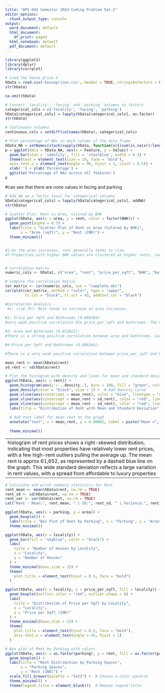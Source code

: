 ```yaml
---
title: "APS Odd Semester 2024 Coding Problem Set-2"
editor_options:
  chunk_output_type: console
output:
  word_document: default
  html_document:
    df_print: paged
  html_notebook: default
  pdf_document: default
---
```


```r
library(ggplot2)
library(dplyr)
library(corrplot)

```



```r
# Load the house price d
hData = read.csv('houseprices.csv', header = TRUE, stringsAsFactors = FALSE, na.strings = c("", "NA", "Not Available", "not available"))
str(hData)
```


```r
na.omit(hData)

```

```r
# Convert 'locality', 'facing' and 'parking' columns to factors
categorical_cols = c('locality', 'facing', 'parking')
hData[categorical_cols] = lapply(hData[categorical_cols], as.factor)
str(hData)
```

```r
# Continuous columns
continuous_cols = setdiff(colnames(hData), categorical_cols)
```

```r
# Plot percentage of NAs in each column of the data frame
hData_NA = setNames(stack(sapply(hData, function(x){(sum(is.na(x))/length(x))*100}))[2:1], c('Feature','Value'))
p = ggplot(data = hData_NA, aes(x = Feature, y = Value)) +
  geom_bar(stat = 'identity', fill = 'steelblue', width = 0.3) +
  theme(text = element_text(size = 14, face = 'bold'),
  axis.text.x = element_text(angle = 90, hjust = 1, vjust = 0.5)) +
  xlab('') + ylab('Percentage') +
  ggtitle('Percentage of NAs across all features')
p
```

#can see that there are none values in facing and parking

```r
# Add NA as a factor level for categorical columns 
hData[categorical_cols] = lapply(hData[categorical_cols], addNA)
str(hData)
```



```r
# Scatter Plot: Rent vs Area, colored by BHK
ggplot(hData, aes(x = area, y = rent, color = factor(BHK))) +
  geom_point(alpha = 0.7) +
  labs(title = "Scatter Plot of Rent vs Area (Colored by BHK)",
       x = "Area (sqft)", y = "Rent (INR)") +
  theme_minimal()


#1-As the area increases, rent generally tends to rise.
#2-Properties with higher BHK values are clustered at higher rents, indicating that #larger properties (more rooms) are priced higher.



```


```r
# correlation matrix
numeric_cols <- hData[, c("area", "rent", "price_per_sqft", "BHK", "bathrooms")]

# Compute the correlation matrix
cor_matrix <- cor(numeric_cols, use = "complete.obs")
corrplot(cor_matrix, method = "color", type = "upper", 
         tl.col = "black", tl.srt = 45, addCoef.col = "black")

#Correlation Analysis - 
 #1- (r=0.79): Rent tends to increase as area increases.
 
#2- Price per Sqft and Bathrooms (0.080264)-
#very weak positive correlation btw price_per_sqft and bathrooms. The number of bathrooms has little to no effect on the price per square foot.

#3- Area and Bathrooms (0.812822):
#There is a strong positive correlation between area and bathrooms. Larger properties tend to have more bathrooms.

#4-Price per Sqft and Bathrooms (0.080264):

#There is a very weak positive correlation between price_per_sqft and bathrooms. The number of bathrooms has little to no effect on the price per square foot.


```


```r

mean_rent <- mean(hData$rent)
sd_rent <- sd(hData$rent)

# Plot the histogram with density and lines for mean and standard deviation
ggplot(hData, aes(x = rent)) +
  geom_histogram(aes(y = ..density..), bins = 100, fill = "green", color = "black", alpha = 0.7) +  # Histogram with outlines
  geom_density(color = "black", size = 1) +  # Add density curve
  geom_vline(aes(xintercept = mean_rent), color = "blue", linetype = "dashed", size = 1) +  # Mean line
  geom_vline(aes(xintercept = mean_rent + sd_rent), color = "red", linetype = "dotted", size = 1) +  # +1 Standard Deviation
  geom_vline(aes(xintercept = mean_rent - sd_rent), color = "red", linetype = "dotted", size = 1) +  # -1 Standard Deviation
  labs(title = "Distribution of Rent with Mean and Standard Deviation", x = "Rent", y = "Density") +
  
  # Add text label for mean rent on the graph
  annotate("text", x = mean_rent, y = 0.00002, label = paste("Mean =", round(mean_rent, 2)), color = "blue", angle = 90, vjust = -0.5, size = 4) +
  
  theme_minimal()

```

---
histogram of rent prices shows a right-skewed distribution, indicating that most properties have relatively lower rent prices, with a few high-rent outliers pulling the average up. The mean rent is approx 61,652, as represented by a dashed blue line on the graph.  This wide standard deviation reflects a large variation in rent values, with a spread from affordable to luxury properties 
---


```r
# Calculate and print summary statistics for Rent
rent_mean <- mean(hData$rent, na.rm = TRUE)
rent_sd <- sd(hData$rent, na.rm = TRUE)
rent_var <- var(hData$rent, na.rm = TRUE)
cat("Rent - Mean:", rent_mean, " | SD:", rent_sd, " | Variance:", rent_var, "\n")
```

```r
ggplot(hData, aes(x = parking, y = area)) +
  geom_boxplot() +
  labs(title = "Box Plot of Rent by Parking", x = "Parking", y = "Area") +
  theme_minimal()
```

```r
ggplot(hData, aes(x = locality)) +
  geom_bar(fill = "skyblue", color = "black") +
  labs(
    title = "Number of Houses by Locality", 
    x = "Locality", 
    y = "Number of Houses"
  ) +
  theme_minimal(base_size = 15) +
  theme(
    plot.title = element_text(hjust = 0.5, face = "bold")
  )
```


```r
ggplot(hData, aes(x = locality, y = price_per_sqft, fill = locality)) +
  geom_boxplot(outlier.color = "red", outlier.shape = 8) +
  labs(
    title = "Distribution of Price per Sqft by Locality", 
    x = "Locality", 
    y = "Price per Sqft (INR)"
  ) +
  theme_minimal(base_size = 15) +
  theme(
    plot.title = element_text(hjust = 0.5, face = "bold"),
    axis.text.x = element_text(angle = 45, hjust = 1)
  )
```


```r
# Box plot of Rent by Parking with colors
ggplot(hData, aes(x = as.factor(parking), y = rent, fill = as.factor(parking))) +
  geom_boxplot() +
  labs(title = "Rent Distribution by Parking Spaces",
       x = "Parking Spaces",
       y = "Rent (INR)") +
  scale_fill_brewer(palette = "Set3") +  # Choose a color palette
  theme_minimal() +
  theme(legend.title = element_blank())  # Remove legend title

```



